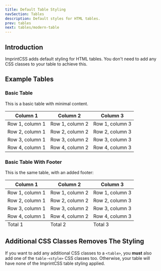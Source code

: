 ```yaml
---
title: Default Table Styling
navSection: Tables
description: Default styles for HTML tables.
prev: tables
next: tables/modern-table
---
```


## Introduction

ImprintCSS adds default styling for HTML tables. You don't need to add any CSS classes to your table to achieve this.

## Example Tables

### Basic Table

This is a basic table with minimal content.

Column 1        | Column 2        | Column 3
----------------|-----------------|----------------
Row 1, column 1 | Row 1, column 2 | Row 1, column 3
Row 2, column 1 | Row 2, column 2 | Row 2, column 3
Row 3, column 1 | Row 3, column 2 | Row 3, column 3
Row 4, column 1 | Row 4, column 2 | Row 4, column 3

### Basic Table With Footer

This is the same table, with an added footer:

<table>
    <thead>
        <tr>
            <th>Column 1</th>
            <th>Column 2</th>
            <th>Column 3</th>
        </tr>
    </thead>
    <tbody>
        <tr>
            <td>Row 1, column 1</td>
            <td>Row 1, column 2</td>
            <td>Row 1, column 3</td>
        </tr>
        <tr>
            <td>Row 2, column 1</td>
            <td>Row 2, column 2</td>
            <td>Row 2, column 3</td>
        </tr>
        <tr>
            <td>Row 3, column 1</td>
            <td>Row 3, column 2</td>
            <td>Row 3, column 3</td>
        </tr>
        <tr>
            <td>Row 4, column 1</td>
            <td>Row 4, column 2</td>
            <td>Row 4, column 3</td>
        </tr>
    </tbody>
    <tfoot>
        <tr>
            <td>Total 1</td>
            <td>Total 2</td>
            <td>Total 3</td>
        </tr>
    </tfoot>
</table>

## Additional CSS Classes Removes The Styling

If you want to add any additional CSS classes to a `<table>`, you **must** also add one of the `table-<style>` CSS classes too. Otherwise, your table will have none of the ImprintCSS table styling applied.